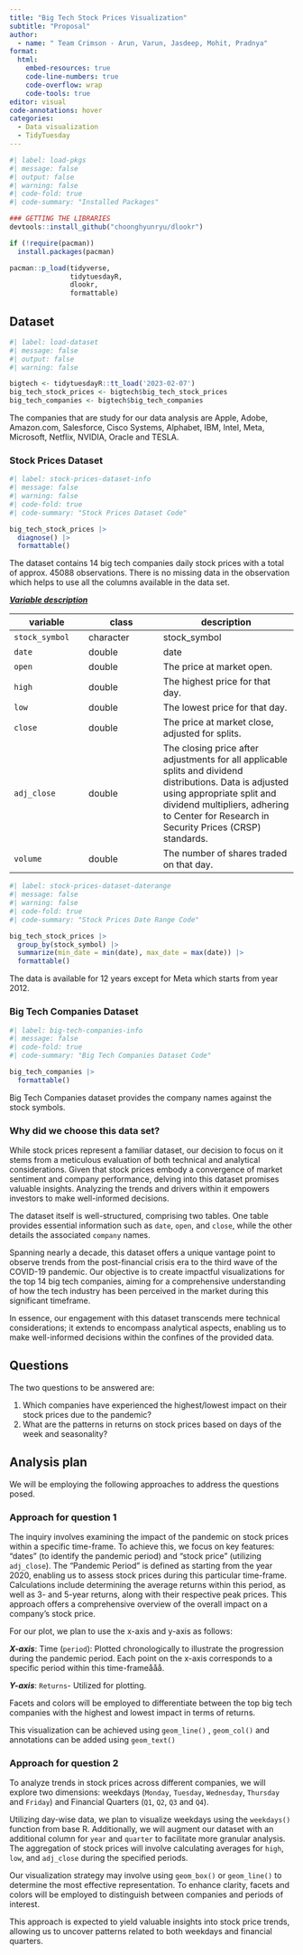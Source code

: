 ```yaml
---
title: "Big Tech Stock Prices Visualization"
subtitle: "Proposal"
author: 
  - name: " Team Crimson - Arun, Varun, Jasdeep, Mohit, Pradnya"
format: 
  html:
    embed-resources: true
    code-line-numbers: true
    code-overflow: wrap
    code-tools: true
editor: visual
code-annotations: hover
categories: 
  - Data visualization
  - TidyTuesday
---
```


```r
#| label: load-pkgs
#| message: false
#| output: false
#| warning: false
#| code-fold: true
#| code-summary: "Installed Packages"

### GETTING THE LIBRARIES
devtools::install_github("choonghyunryu/dlookr")

if (!require(pacman))
  install.packages(pacman)

pacman::p_load(tidyverse,
               tidytuesdayR,
               dlookr,
               formattable)
```

## Dataset

```r
#| label: load-dataset
#| message: false
#| output: false
#| warning: false

bigtech <- tidytuesdayR::tt_load('2023-02-07')
big_tech_stock_prices <- bigtech$big_tech_stock_prices
big_tech_companies <- bigtech$big_tech_companies

```

The companies that are study for our data analysis are Apple, Adobe, Amazon.com, Salesforce, Cisco Systems, Alphabet, IBM, Intel, Meta, Microsoft, Netflix, NVIDIA, Oracle and TESLA.

### Stock Prices Dataset

```r
#| label: stock-prices-dataset-info
#| message: false
#| warning: false
#| code-fold: true
#| code-summary: "Stock Prices Dataset Code"

big_tech_stock_prices |>
  diagnose() |>
  formattable()
```

The dataset contains 14 big tech companies daily stock prices with a total of approx. 45088 observations. There is no missing data in the observation which helps to use all the columns available in the data set.

[***Variable description***]{.underline}

| variable       | class     | description                                                                                                                                                                                                                       |
|-------------------|-------------------|----------------------------------|
| `stock_symbol` | character | stock_symbol                                                                                                                                                                                                                      |
| `date`         | double    | date                                                                                                                                                                                                                              |
| `open`         | double    | The price at market open.                                                                                                                                                                                                         |
| `high`         | double    | The highest price for that day.                                                                                                                                                                                                   |
| `low`          | double    | The lowest price for that day.                                                                                                                                                                                                    |
| `close`        | double    | The price at market close, adjusted for splits.                                                                                                                                                                                   |
| `adj_close`    | double    | The closing price after adjustments for all applicable splits and dividend distributions. Data is adjusted using appropriate split and dividend multipliers, adhering to Center for Research in Security Prices (CRSP) standards. |
| `volume`       | double    | The number of shares traded on that day.                                                                                                                                                                                          |

```r
#| label: stock-prices-dataset-daterange
#| message: false
#| warning: false
#| code-fold: true
#| code-summary: "Stock Prices Date Range Code"

big_tech_stock_prices |> 
  group_by(stock_symbol) |> 
  summarize(min_date = min(date), max_date = max(date)) |> 
  formattable()
```

The data is available for 12 years except for Meta which starts from year 2012.

### Big Tech Companies Dataset

```r
#| label: big-tech-companies-info
#| message: false
#| code-fold: true
#| code-summary: "Big Tech Companies Dataset Code"

big_tech_companies |>
  formattable()
```

Big Tech Companies dataset provides the company names against the stock symbols.

### Why did we choose this data set?

While stock prices represent a familiar dataset, our decision to focus on it stems from a meticulous evaluation of both technical and analytical considerations. Given that stock prices embody a convergence of market sentiment and company performance, delving into this dataset promises valuable insights. Analyzing the trends and drivers within it empowers investors to make well-informed decisions.

The dataset itself is well-structured, comprising two tables. One table provides essential information such as `date`, `open`, and `close`, while the other details the associated `company` names.

Spanning nearly a decade, this dataset offers a unique vantage point to observe trends from the post-financial crisis era to the third wave of the COVID-19 pandemic. Our objective is to create impactful visualizations for the top 14 big tech companies, aiming for a comprehensive understanding of how the tech industry has been perceived in the market during this significant timeframe.

In essence, our engagement with this dataset transcends mere technical considerations; it extends to encompass analytical aspects, enabling us to make well-informed decisions within the confines of the provided data.

## Questions

The two questions to be answered are:

1.  Which companies have experienced the highest/lowest impact on their stock prices due to the pandemic?
2.  What are the patterns in returns on stock prices based on days of the week and seasonality?

## Analysis plan

We will be employing the following approaches to address the questions posed.

### Approach for question 1

The inquiry involves examining the impact of the pandemic on stock prices within a specific time-frame. To achieve this, we focus on key features: "dates" (to identify the pandemic period) and "stock price" (utilizing `adj_close`). The "Pandemic Period" is defined as starting from the year 2020, enabling us to assess stock prices during this particular time-frame. Calculations include determining the average returns within this period, as well as 3- and 5-year returns, along with their respective peak prices. This approach offers a comprehensive overview of the overall impact on a company's stock price.

For our plot, we plan to use the x-axis and y-axis as follows:

***X-axis***: Time (`period`): Plotted chronologically to illustrate the progression during the pandemic period. Each point on the x-axis corresponds to a specific period within this time-frameååå.

***Y-axis***: `Returns`- Utilized for plotting.

Facets and colors will be employed to differentiate between the top big tech companies with the highest and lowest impact in terms of returns.

This visualization can be achieved using `geom_line()` , `geom_col()` and annotations can be added using `geom_text()`

### Approach for question 2

To analyze trends in stock prices across different companies, we will explore two dimensions: weekdays (`Monday`, `Tuesday`, `Wednesday`, `Thursday` and `Friday`) and Financial Quarters (`Q1`, `Q2`, `Q3` and `Q4`).

Utilizing day-wise data, we plan to visualize weekdays using the `weekdays()` function from base R. Additionally, we will augment our dataset with an additional column for `year` and `quarter` to facilitate more granular analysis. The aggregation of stock prices will involve calculating averages for `high`, `low`, and `adj_close` during the specified periods.

Our visualization strategy may involve using `geom_box()` or `geom_line()` to determine the most effective representation. To enhance clarity, facets and colors will be employed to distinguish between companies and periods of interest.

This approach is expected to yield valuable insights into stock price trends, allowing us to uncover patterns related to both weekdays and financial quarters.
